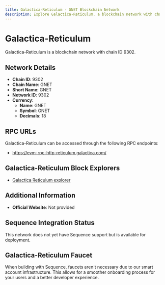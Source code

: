 ```yaml
--- 
title: Galactica-Reticulum - GNET Blockchain Network
description: Explore Galactica-Reticulum, a blockchain network with chain ID 9302. Learn about its native currency, GNET, and how to interact with the network.
---
```


# Galactica-Reticulum

Galactica-Reticulum is a blockchain network with chain ID 9302.

## Network Details

- **Chain ID**: 9302
- **Chain Name**: GNET
- **Short Name**: GNET
- **Network ID**: 9302
- **Currency**: 
  - **Name**: GNET
  - **Symbol**: GNET
  - **Decimals**: 18

## RPC URLs

Galactica-Reticulum can be accessed through the following RPC endpoints:

- https://evm-rpc-http-reticulum.galactica.com/

## Galactica-Reticulum Block Explorers

- [Galactica Reticulum explorer](https://explorer-reticulum.galactica.com/)

## Additional Information

- **Official Website**: Not provided

## Sequence Integration Status

This network does not yet have Sequence support but is available for deployment.

## Galactica-Reticulum Faucet

When building with Sequence, faucets aren't necessary due to our smart account infrastructure. This allows for a smoother onboarding process for your users and a better developer experience.
